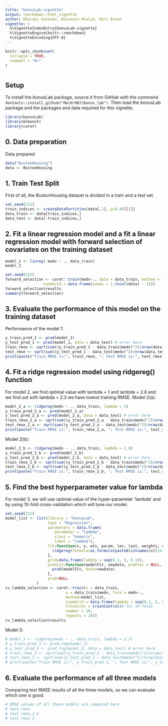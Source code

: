 ```yaml
---
title: "bonusLab-vignette"
output: rmarkdown::html_vignette
author: Dharani Ganesan, Hussnain Khalid, Marc Braun
vignette: >
  %\VignetteIndexEntry{bonusLab-vignette}
  %\VignetteEngine{knitr::rmarkdown}
  %\VignetteEncoding{UTF-8}
---
```


```r
knitr::opts_chunk$set(
  collapse = TRUE,
  comment = "#>"
)
```

```r

```

## Setup
To install the bonusLab package, source it from GitHub with the command `devtools::install_github("Marbr987/bonus_lab")`.
Then load the bonusLab package and the packages and data required for this vignette.
```r
library(bonusLab)
library(mlbench)
library(caret)
```
## 0. Data preparation
Data prepared

```r
data("BostonHousing")
data <- BostonHousing
```

## 1. Train Test Split
First of all, the BostonHousing dataset is divided in a train and a test set.

```r
set.seed(222)
train_indices <- createDataPartition(data[,1], p=0.8)[[1]]
data_train <- data[train_indices,]
data_test <- data[-train_indices,]
```

## 2. Fit a linear regression model and a fit a linear regression model with forward selection of covariates on the training dataset
```r
model_1 <- linreg( medv ~ ., data_train)
model_1
```

```r
set.seed(222)
forward_selection <- caret::train(medv~., data = data_train, method = "leapForward",
                 tuneGrid = data.frame(nvmax = 1:(ncol(data) - 1)))
forward_selection$results
summary(forward_selection)
```

## 3. Evaluate the performance of this model on the training dataset
Performance of the model 1:
```r
y_train_pred_1 <- pred(model_1)
y_test_pred_1 <- pred(model_1, data = data_test) # error here
train_rmse <- sqrt(sum((y_train_pred_1 - data_train$medv)^2)/nrow(data_train))
test_rmse <- sqrt(sum((y_test_pred_1 - data_test$medv)^2)/nrow(data_test)) # error here
print(paste("Train RMSE is:", train_rmse, "; Test RMSE is:", test_rmse))
```

## 4. Fit a ridge regression model using ridgereg() function
For model 2, we find optimal value with lambda = 1 and lambda = 2.8 and we find out with lambda = 2.3 we have lowest training RMSE.
Model 2(a):
```r
model_2_a <- ridgereg(medv ~ ., data_train, lambda = 1)
y_train_pred_2_a <- pred(model_2_a)
y_test_pred_2_a <- pred(model_2_a, data = data_test) # error here
train_rmse_2_a <- sqrt(sum((y_train_pred_2_a - data_train$medv)^2)/nrow(data_train))
test_rmse_2_a <- sqrt(sum((y_test_pred_2_a - data_test$medv)^2)/nrow(data_test)) # error here
print(paste("Train RMSE is:", train_rmse_2_a, "; Test RMSE is:", test_rmse_2_a))
```
Model 2(b):
```r
model_2_b <- ridgereg(medv ~ ., data_train, lambda = 2.8)
y_train_pred_2_b <- pred(model_2_b)
y_test_pred_2_b <- pred(model_2_b, data = data_test) # error here
train_rmse_2_b <- sqrt(sum((y_train_pred_2_b - data_train$medv)^2)/nrow(data_train))
test_rmse_2_b <- sqrt(sum((y_test_pred_2_b - data_test$medv)^2)/nrow(data_test)) # error here
print(paste("Train RMSE is:", train_rmse_2_b, "; Test RMSE is:", test_rmse_2_b))
```

## 5. Find the best hyperparameter value for lambda
For model 3, we will use optimal value of the hyper-parameter 'lambda' and by using 10-fold cross-validation which will tune our model.
```r
set.seed(222)
model_list <- list(library = "bonusLab",
                   type = "Regression",
                   parameters = data.frame(
                      parameter = "lambda",
                      class = "numeric",
                      label = "lambda"),
                   fit=function(x, y, wts, param, lev, last, weights, classProbs, ...) {
                     ridgereg(formula=as.formula(paste0(colnames(x)[14], "~ .")), data=x, lambda = param)
                   },
                   grid=data.frame(lambda = seq(0.1, 5, 0.1)),
                   predict=function(modelFit, newdata, preProc = NULL, submodels = NULL){
                     pred(modelFit, data=newdata)
                   },
                   prob=NULL
              )
cv_lambda_selection <- caret::train(x = data_train, 
                           y = data_train$medv, form = medv~.,
                           method=model_list,
                           tuneGrid = data.frame(lambda = seq(0.1, 5, 0.1)),
                           trControl = trainControl(# for 10-folds
                           number = 10,
                           repeats = 10))
cv_lambda_selection$results
```
Model 3:
```r
# model_3 <- ridgereg(medv ~ ., data_train, lambda = 2.3)
# y_train_pred_3 <- pred_reg(model_3)
# y_test_pred_3 <- pred_reg(model_3, data = data_test) # error here
# train_rmse_3 <- sqrt(sum((y_train_pred_3 - data_train$medv)^2)/nrow(data_train))
# test_rmse_3 <- sqrt(sum((y_test_pred_3 - data_test$medv)^2)/nrow(data_test)) # error here
# print(paste("Train RMSE is:", y_train_pred_3, "; Test RMSE is:", y_test_pred_3))
```

## 6. Evaluate the performance of all three models
Comparing test RMSE results of all the three models, so we can evaluate which one is good.
```r
# RMSE values of all these models are compared here
# test_rmse
# test_rmse_2_b
# test_rmse_3
```




